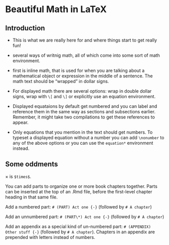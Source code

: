 # Beautiful Math in LaTeX

## Introduction 
- This is what we are really here for and where things start to get really fun! 

- several ways of writnig math, all of which come into some sort of math environment. 

- first is inline math, that is used for when you are talking about a mathematical object or expression in the middle of a sentence. The math text should be "wrapped" in dollar signs. 

- For displayed math there are several options: wrap in double dollar signs, wrap with `\[` and `\]` or explicitly use an equation environment. 

- Displayed equataions by default get numbered and you can label and reference them in the same way as sections and subsections earlier. Remember, it might take two compilations to get these references to appear.  

- Only equations that you mention in the text should get numbers. To typeset a displayed equation without a number you can add `\nonumber` to any of the above options or you can use the `equation*` environment instead. 

## Some oddments 

$\times$ is `$times$`. 


You can add parts to organize one or more book chapters together. Parts can be inserted at the top of an .Rmd file, before the first-level chapter heading in that same file. 

Add a numbered part: `# (PART) Act one {-}` (followed by `# A chapter`)

Add an unnumbered part: `# (PART\*) Act one {-}` (followed by `# A chapter`)

Add an appendix as a special kind of un-numbered part: `# (APPENDIX) Other stuff {-}` (followed by `# A chapter`). Chapters in an appendix are prepended with letters instead of numbers.




